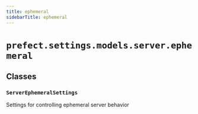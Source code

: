 ```yaml
---
title: ephemeral
sidebarTitle: ephemeral
---
```


# `prefect.settings.models.server.ephemeral`

## Classes

### `ServerEphemeralSettings`


Settings for controlling ephemeral server behavior

